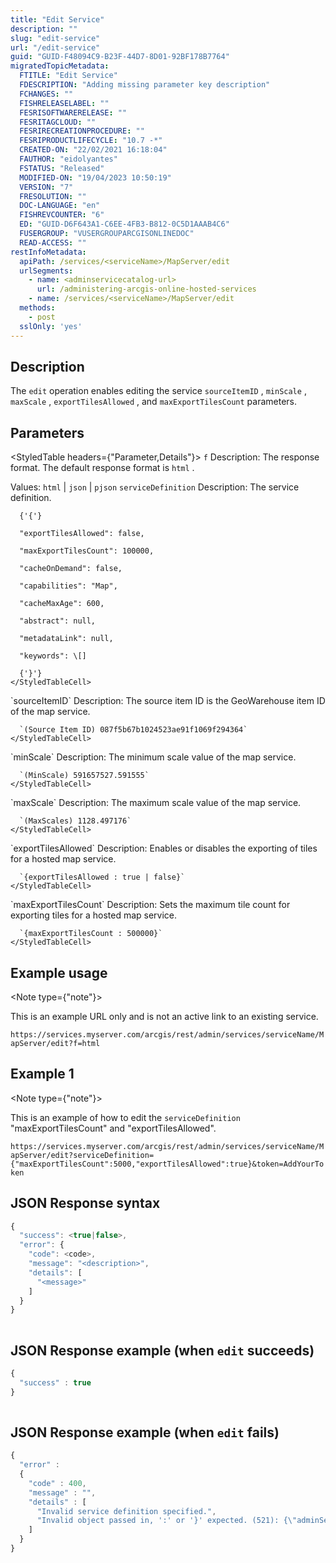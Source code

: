 ```yaml
---
title: "Edit Service"
description: ""
slug: "edit-service"
url: "/edit-service"
guid: "GUID-F48094C9-B23F-44D7-8D01-92BF178B7764"
migratedTopicMetadata:
  FTITLE: "Edit Service"
  FDESCRIPTION: "Adding missing parameter key description"
  FCHANGES: ""
  FISHRELEASELABEL: ""
  FESRISOFTWARERELEASE: ""
  FESRITAGCLOUD: ""
  FESRIRECREATIONPROCEDURE: ""
  FESRIPRODUCTLIFECYCLE: "10.7 -*"
  CREATED-ON: "22/02/2021 16:18:04"
  FAUTHOR: "eidolyantes"
  FSTATUS: "Released"
  MODIFIED-ON: "19/04/2023 10:50:19"
  VERSION: "7"
  FRESOLUTION: ""
  DOC-LANGUAGE: "en"
  FISHREVCOUNTER: "6"
  ED: "GUID-D6F643A1-C6EE-4FB3-B812-0C5D1AAAB4C6"
  FUSERGROUP: "VUSERGROUPARCGISONLINEDOC"
  READ-ACCESS: ""
restInfoMetadata:
  apiPath: /services/<serviceName>/MapServer/edit
  urlSegments:
    - name: <adminservicecatalog-url>
      url: /administering-arcgis-online-hosted-services
    - name: /services/<serviceName>/MapServer/edit
  methods:
    - post
  sslOnly: 'yes'
---
```


## Description

The `edit`  operation enables editing the service `sourceItemID` , `minScale` , `maxScale` , `exportTilesAllowed` , and `maxExportTilesCount`  parameters.

##  Parameters 

<StyledTable headers={"Parameter,Details"}>
  <StyledTableRow>
    <StyledTableCell cellStyle="markdown">`f`</StyledTableCell>
    <StyledTableCell cellStyle="markdown">
      Description: The response format. The default response format is `html` .

Values: `html`  \| `json`  \| `pjson` 
    </StyledTableCell>
  </StyledTableRow>
  <StyledTableRow>
    <StyledTableCell cellStyle="markdown">`serviceDefinition`</StyledTableCell>
    <StyledTableCell cellStyle="markdown">
      Description: The service definition.

      {'{'}

      "exportTilesAllowed": false,

      "maxExportTilesCount": 100000,

      "cacheOnDemand": false,

      "capabilities": "Map",

      "cacheMaxAge": 600,

      "abstract": null,

      "metadataLink": null,

      "keywords": \[]

      {'}'}
    </StyledTableCell>
  </StyledTableRow>
  <StyledTableRow>
    <StyledTableCell cellStyle="markdown">`sourceItemID`</StyledTableCell>
    <StyledTableCell cellStyle="markdown">
      Description: The source item ID is the GeoWarehouse item ID of the map service.

      `(Source Item ID) 087f5b67b1024523ae91f1069f294364` 
    </StyledTableCell>
  </StyledTableRow>
  <StyledTableRow>
    <StyledTableCell cellStyle="markdown">`minScale`</StyledTableCell>
    <StyledTableCell cellStyle="markdown">
      Description: The minimum scale value of the map service.

      `(MinScale) 591657527.591555` 
    </StyledTableCell>
  </StyledTableRow>
  <StyledTableRow>
    <StyledTableCell cellStyle="markdown">`maxScale`</StyledTableCell>
    <StyledTableCell cellStyle="markdown">
      Description: The maximum scale value of the map service.

      `(MaxScales) 1128.497176` 
    </StyledTableCell>
  </StyledTableRow>
  <StyledTableRow>
    <StyledTableCell cellStyle="markdown">`exportTilesAllowed`</StyledTableCell>
    <StyledTableCell cellStyle="markdown">
      Description: Enables or disables the exporting of tiles for a hosted map service.

      `{exportTilesAllowed : true | false}` 
    </StyledTableCell>
  </StyledTableRow>
  <StyledTableRow>
    <StyledTableCell cellStyle="markdown">`maxExportTilesCount`</StyledTableCell>
    <StyledTableCell cellStyle="markdown">
      Description: Sets the maximum tile count for exporting tiles for a hosted map service.

      `{maxExportTilesCount : 500000}` 
    </StyledTableCell>
  </StyledTableRow>
</StyledTable>

## Example usage

<Note type={"note"}>

This is an example URL only and is not an active link to an existing service.

</Note>

`https://services.myserver.com/arcgis/rest/admin/services/serviceName/MapServer/edit?f=html` 

## Example 1

<Note type={"note"}>

This is an example of how to edit the `serviceDefinition`  "maxExportTilesCount" and "exportTilesAllowed".

</Note>

`https://services.myserver.com/arcgis/rest/admin/services/serviceName/MapServer/edit?serviceDefinition={"maxExportTilesCount":5000,"exportTilesAllowed":true}&token=AddYourToken` 

## JSON Response syntax

```javascript
{
  "success": <true|false>,
  "error": {
    "code": <code>,
    "message": "<description>",
    "details": [
      "<message>"
    ]
  }
}
          
```

 

## JSON Response example (when `edit`  succeeds)

```javascript
{
  "success" : true
}
          
```

 

## JSON Response example (when `edit`  fails)

```javascript
{
  "error" : 
  {
    "code" : 400, 
    "message" : "", 
    "details" : [
      "Invalid service definition specified.", 
      "Invalid object passed in, ':' or '}' expected. (521): {\"adminServiceInfo\" : {\"name\" : \"WorldService\", \"type\" : \"MapServer\",....
    ]
  }
}
          
```

 
